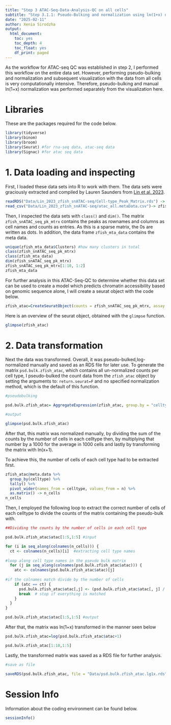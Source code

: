 ```yaml
---
title: "Step 3 ATAC-Seq-Data-Analysis-QC on all cells"
subtitle: "Step 3.1.1: Pseudo-Bulking and normalization using ln(1+x) normalization"
date: "2025-02-11"
author: Xenia Sirodzha
output:
  html_document: 
    toc: yes
    toc_depth: 4
    toc_float: yes
    df_print: paged
---
```


As the workflow for ATAC-seq QC was established in step 2, I performed this workflow on the entire data set. However, performing pseudo-bulking and normalization and subsequent visualization with the data from all cells is very computationally intensive. Therefore, pseudo-bulking and manual ln(1+x) normalization was performed separately from the visualization here. 

# Libraries

These are the packages required for the code below.
```r
library(tidyverse) 
library(binom)
library(broom)
library(Seurat) #for rna-seq data, atac-seq data
library(Signac) #for atac seq data
```


# 1. Data loading and inspecting

First, I loaded these data sets into R to work with them. The data sets were graciously extracted and compiled by Lauren Saunders from [Lin et al. 2023](https://www.nature.com/articles/s41597-023-02373-y). 

```r
readRDS("Data/Lin_2023_zfish_snATAC-seq/Cell-type_Peak_Matrix.rds") -> zfish_snATAC_seq_pk_mtrx #count matrix
read_csv("Data/Lin_2023_zfish_snATAC-seq/atac_all.metaData.csv")-> zfish_mta_data # meta data
```

Then, I inspected the data sets with `class()` and `dim()`. 
The matrix `zfish_snATAC_seq_pk_mtrx` contains the peaks as rownames and columns as cell names and counts as entries. As this is a sparse matrix, the 0s are written as dots. In addition, the data frame `zfish_mta_data` contains the meta data.

```r
unique(zfish_mta_data$Clusters) #how many clusters in total
class(zfish_snATAC_seq_pk_mtrx)
class(zfish_mta_data)
dim(zfish_snATAC_seq_pk_mtrx)
zfish_snATAC_seq_pk_mtrx[1:10, 1:2]
zfish_mta_data
```

For further analysis in this ATAC-Seq-QC to determine whether this data set can be used to create a model which predicts chromatin accessibility based on genomic sequence alone, I will create a seurat object with the code below.

```r
zfish_atac=CreateSeuratObject(counts = zfish_snATAC_seq_pk_mtrx, assay = "atac", meta.data = zfish_mta_data) #combines matrix and meta data into a seurat object
```

Here is an overview of the seurat object, obtained with the `glimpse` function.

```r
glimpse(zfish_atac)
```

# 2. Data transformation

Next the data was transformed.
Overall, it was pseudo-bulked,log-normalized manually and saved as an RDS file for later use. To generate the matrix `psd.bulk.zfish_atac`, which contains all un-normalized counts per cell type, I pseudo-bulked the count data from the `zfish_atac` object by setting the arguments to: `return.seurat=F` and no specified normalization method, which is the default of this function. 

```r

#pseudobulking

psd.bulk.zfish_atac= AggregateExpression(zfish_atac, group.by = "celltype") 

#output

glimpse(psd.bulk.zfish_atac)
```


After that, this matrix was normalized manually, by dividing the sum of the counts by the number of cells in each celltype then, by multiplying that number by a 1000 for the average in 1000 cells and lastly by transforming the matrix with ln(x+1).

To achieve this, the number of cells of each cell type had to be extracted first.
```r
zfish_atac@meta.data %>% 
  group_by(celltype) %>% 
  tally() %>% 
  pivot_wider(names_from = celltype, values_from = n) %>% 
  as.matrix() -> n_cells
n_cells
```

Then, I employed the following loop to extract the correct number of cells of each celltype to divide the counts of the matrix containing the pseudo-bulk with. 
```r
##Dividing the counts by the number of cells in each cell type

psd.bulk.zfish_atac$atac[1:5,1:5] #input

for (i in seq_along(colnames(n_cells))) {
  ct <- colnames(n_cells)[i]  #extracting cell type names
  
#loop along cell type names in the pseudo bulk matrix
  for (j in seq_along(colnames(psd.bulk.zfish_atac$atac))) {
    atc <- colnames(psd.bulk.zfish_atac$atac)[j]  
    
#if the colnames match divide by the number of cells
    if (atc == ct) {
      psd.bulk.zfish_atac$atac[,j] <- (psd.bulk.zfish_atac$atac[, j] / n_cells[, i])*1000
      break  # stop if everything is matched 
    }
  }
}

psd.bulk.zfish_atac$atac[1:5,1:5] #output

```

After that, the matrix was ln(1+x) transformed in the manner seen below

```r
psd.bulk.zfish_atac=log(psd.bulk.zfish_atac$atac+1)

psd.bulk.zfish_atac[1:10,1:5]
```


Lastly, the transformed matrix was saved as a RDS file for further analysis.

```r
#save as file

saveRDS(psd.bulk.zfish_atac, file = "Data/psd.bulk.zfish_atac.lg1x.rds")
```


# Session Info

Information about the coding environment can be found below.
```r
sessionInfo()
```